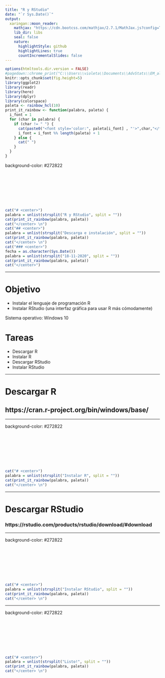 ```yaml
---
title: "R y RStudio"
date: "`r Sys.Date()`"
output:
  xaringan::moon_reader:
    mathjax: "https://cdn.bootcss.com/mathjax/2.7.1/MathJax.js?config=TeX-MML-AM_HTMLorMML"
    lib_dir: libs
    seal: false
    nature:
      highlightStyle: github
      highlightLines: true
      countIncrementalSlides: false
---
```


```r
options(htmltools.dir.version = FALSE)
#pagedown::chrome_print("C:\\Users\\violeta\\Documents\\AdvStats\\EM_algo.html")
knitr::opts_chunk$set(fig.height=5) 
library(ggplot2)
library(readr)
library(here)
library(dplyr)
library(colorspace)
paleta <- rainbow_hcl(10)
print_it_rainbow <- function(palabra, paleta) {
  i_font = 1
  for (char in palabra) {
    if (char != " ") {
      cat(paste0("<font style='color:", paleta[i_font] , "'>",char,"</font>"))
      i_font = i_font %% length(paleta) + 1
    } else {
      cat(" ")
    }
  }
}
```

background-color: #272822

<br>
<br>
<br>
<br>
<br>
<br>


```r
cat("# <center>")
palabra = unlist(strsplit("R y RStudio", split = ""))
cat(print_it_rainbow(palabra, paleta))
cat("</center> \n")
cat("## <center>")
palabra = unlist(strsplit("Descarga e instalación", split = ""))
cat(print_it_rainbow(palabra, paleta))
cat("</center> \n")
cat("### <center>")
fecha = as.character(Sys.Date())
palabra = unlist(strsplit("18-11-2020", split = ""))
cat(print_it_rainbow(palabra, paleta))
cat("</center>")
```

---

# Objetivo

- Instalar el lenguaje de programación R 
- Instalar RStudio (una interfaz gráfica para usar R más cómodamente) 

Sistema operativo: Windows 10

# Tareas

- Descargar R
- Instalar R 
- Descargar RStudio
- Instalar RStudio 


---

# Descargar R


## https://cran.r-project.org/bin/windows/base/

---

background-color: #272822

<br>
<br>
<br>
<br>
<br>
<br>


```r
cat("# <center>")
palabra = unlist(strsplit("Instalar R", split = ""))
cat(print_it_rainbow(palabra, paleta))
cat("</center> \n")
```


---

# Descargar RStudio



### https://rstudio.com/products/rstudio/download/#download

---


background-color: #272822

<br>
<br>
<br>
<br>
<br>
<br>


```r
cat("# <center>")
palabra = unlist(strsplit("Instalar RStudio", split = ""))
cat(print_it_rainbow(palabra, paleta))
cat("</center> \n")
```

---



background-color: #272822

<br>
<br>
<br>
<br>
<br>
<br>


```r
cat("# <center>")
palabra = unlist(strsplit("Listo!", split = ""))
cat(print_it_rainbow(palabra, paleta))
cat("</center> \n")
```

